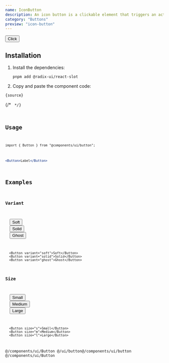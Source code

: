 ```yaml
---
name: IconButton
description: An icon button is a clickable element that triggers an action.
category: "Buttons"
preview: "icon-button"
---
```




<Box>
  <Button>Click</Button>
</Box>

## Installation

1. Install the dependencies:

   ```
   pnpm add @radix-ui/react-slot
   ```

2. Copy and paste the component code:

```
{source}
```

{/* <Code code={source} lang="tsx" /> */}

## Usage

```tsx
import { Button } from "@components/ui/button";
```

```jsx
<Button>Label</Button>
```

## Examples

### Variant

<Box>
  <Button variant="soft">Soft</Button>
  <Button variant="solid">Solid</Button>
  <Button variant="ghost">Ghost</Button>
</Box>

```tsx
  <Button variant="soft">Soft</Button>
  <Button variant="solid">Solid</Button>
  <Button variant="ghost">Ghost</Button>
```

### Size

<Box>
  <Button size="s">Small</Button>
  <Button size="m">Medium</Button>
  <Button size="l">Large</Button>
</Box>

```tsx
  <Button size="s">Small</Button>
  <Button size="m">Medium</Button>
  <Button size="l">Large</Button>
```

@/components/ui/Button
@/ui/button@/components/ui/button
@/components/ui/Button
